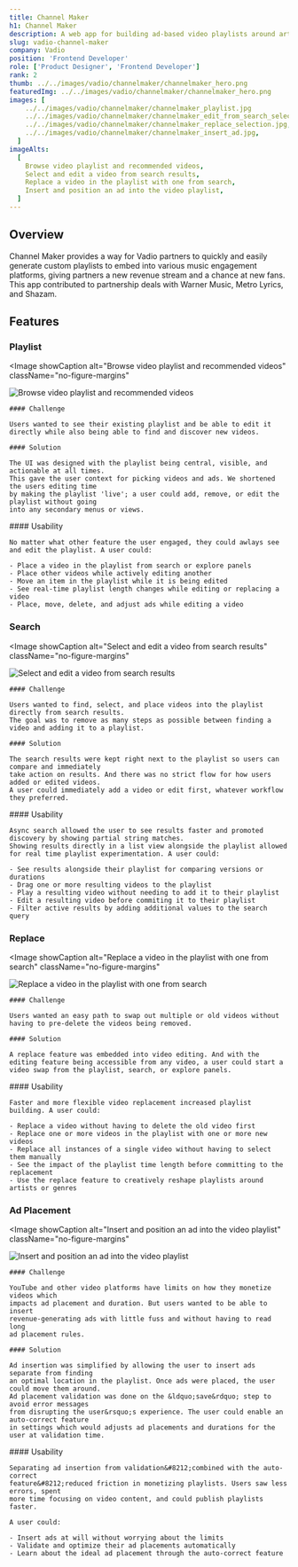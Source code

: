```yaml
---
title: Channel Maker
h1: Channel Maker
description: A web app for building ad-based video playlists around artists and their music
slug: vadio-channel-maker
company: Vadio
position: 'Frontend Developer'
role: ['Product Designer', 'Frontend Developer']
rank: 2
thumb: ../../images/vadio/channelmaker/channelmaker_hero.png
featuredImg: ../../images/vadio/channelmaker/channelmaker_hero.png
images: [
    ../../images/vadio/channelmaker/channelmaker_playlist.jpg
    ../../images/vadio/channelmaker/channelmaker_edit_from_search_selection.jpg
    ../../images/vadio/channelmaker/channelmaker_replace_selection.jpg,
    ../../images/vadio/channelmaker/channelmaker_insert_ad.jpg,
  ]
imageAlts:
  [
    Browse video playlist and recommended videos,
    Select and edit a video from search results,
    Replace a video in the playlist with one from search,
    Insert and position an ad into the video playlist,
  ]
---
```



## Overview

Channel Maker provides a way for Vadio partners to quickly and easily generate custom playlists
to embed into various music engagement platforms, giving partners a new revenue stream and a chance
at new fans. This app contributed to partnership deals with Warner Music, Metro Lyrics, and Shazam.

## Features

### Playlist

<Image
  showCaption
  alt="Browse video playlist and recommended videos"
  className="no-figure-margins"
>
  ![Browse video playlist and recommended
  videos](../../images/vadio/channelmaker/channelmaker_playlist.jpg)
</Image>

<Grid lgrows={1} lgcolumns={2} mdrows={2} mdcolumns={1} className="my-max">
  <div className="gridarea-1">

    #### Challenge

    Users wanted to see their existing playlist and be able to edit it directly while also being able to find and discover new videos.

    #### Solution

    The UI was designed with the playlist being central, visible, and actionable at all times.
    This gave the user context for picking videos and ads. We shortened the users editing time
    by making the playlist 'live'; a user could add, remove, or edit the playlist without going
    into any secondary menus or views.

  </div>
  <div className="gridarea-2">
    #### Usability

    No matter what other feature the user engaged, they could awlays see and edit the playlist. A user could:

    - Place a video in the playlist from search or explore panels
    - Place other videos while actively editing another
    - Move an item in the playlist while it is being edited
    - See real-time playlist length changes while editing or replacing a video
    - Place, move, delete, and adjust ads while editing a video

  </div>
</Grid>

### Search

<Image
  showCaption
  alt="Select and edit a video from search results"
  className="no-figure-margins"
>
  ![Select and edit a video from search
  results](../../images/vadio/channelmaker/channelmaker_edit_from_search_selection.jpg)
</Image>

<Grid lgrows={1} lgcolumns={2} mdrows={2} mdcolumns={1} className="my-max">
  <div className="gridarea-1">

    #### Challenge

    Users wanted to find, select, and place videos into the playlist directly from search results.
    The goal was to remove as many steps as possible between finding a video and adding it to a playlist.

    #### Solution

    The search results were kept right next to the playlist so users can compare and immediately
    take action on results. And there was no strict flow for how users added or edited videos.
    A user could immediately add a video or edit first, whatever workflow they preferred.

  </div>
  <div className="gridarea-2">
    #### Usability

    Async search allowed the user to see results faster and promoted discovery by showing partial string matches.
    Showing results directly in a list view alongside the playlist allowed for real time playlist experimentation. A user could:

    - See results alongside their playlist for comparing versions or durations
    - Drag one or more resulting videos to the playlist
    - Play a resulting video without needing to add it to their playlist
    - Edit a resulting video before commiting it to their playlist
    - Filter active results by adding additional values to the search query

  </div>
</Grid>

### Replace

<Image
  showCaption
  alt="Replace a video in the playlist with one from search"
  className="no-figure-margins"
>
  ![Replace a video in the playlist with one from
  search](../../images/vadio/channelmaker/channelmaker_replace_selection.jpg)
</Image>

<Grid lgrows={1} lgcolumns={2} mdrows={2} mdcolumns={1} className="my-max">
  <div className="gridarea-1">

    #### Challenge

    Users wanted an easy path to swap out multiple or old videos without having to pre-delete the videos being removed.

    #### Solution

    A replace feature was embedded into video editing. And with the editing feature being accessible from any video, a user could start a video swap from the playlist, search, or explore panels.

  </div>
  <div className="gridarea-2">
    #### Usability

    Faster and more flexible video replacement increased playlist building. A user could:

    - Replace a video without having to delete the old video first
    - Replace one or more videos in the playlist with one or more new videos
    - Replace all instances of a single video without having to select them manually
    - See the impact of the playlist time length before committing to the replacement
    - Use the replace feature to creatively reshape playlists around artists or genres

  </div>
</Grid>

### Ad Placement

<Image
  showCaption
  alt="Insert and position an ad into the video playlist"
  className="no-figure-margins"
>
  ![Insert and position an ad into the video
  playlist](../../images/vadio/channelmaker/channelmaker_insert_ad.jpg)
</Image>

<Grid lgrows={1} lgcolumns={2} mdrows={2} mdcolumns={1} className="my-max">
  <div className="gridarea-1">

    #### Challenge

    YouTube and other video platforms have limits on how they monetize videos which
    impacts ad placement and duration. But users wanted to be able to insert
    revenue-generating ads with little fuss and without having to read long
    ad placement rules.

    #### Solution

    Ad insertion was simplified by allowing the user to insert ads separate from finding
    an optimal location in the playlist. Once ads were placed, the user could move them around.
    Ad placement validation was done on the &ldquo;save&rdquo; step to avoid error messages
    from disrupting the user&rsquo;s experience. The user could enable an auto-correct feature
    in settings which would adjusts ad placements and durations for the user at validation time.

  </div>
  <div className="gridarea-2">
    #### Usability

    Separating ad insertion from validation&#8212;combined with the auto-correct
    feature&#8212;reduced friction in monetizing playlists. Users saw less errors, spent
    more time focusing on video content, and could publish playlists faster.

    A user could:

    - Insert ads at will without worrying about the limits
    - Validate and optimize their ad placements automatically
    - Learn about the ideal ad placement through the auto-correct feature

  </div>
</Grid>
